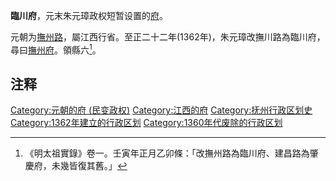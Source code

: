 '''臨川府'''，元末朱元璋政权短暂设置的[[府_(行政区划)|府]]。

元朝为[[撫州路|撫州路]]，屬江西行省。至正二十二年(1362年)，朱元璋改撫川路為臨川府，尋曰[[撫州府|撫州府]]。領縣六<ref>《明太祖實錄》卷一。壬寅年正月乙卯條：「改撫州路為臨川府、建昌路為肇慶府，未幾皆復其舊。」</ref>。

==注释==
{{Reflist|2}}

{{元朝行政区划小作品}}
[[Category:元朝的府_(民变政权)|Category:元朝的府 (民变政权)]]
[[Category:江西的府|Category:江西的府]]
[[Category:抚州行政区划史|Category:抚州行政区划史]]
[[Category:1362年建立的行政区划|Category:1362年建立的行政区划]]
[[Category:1360年代废除的行政区划|Category:1360年代废除的行政区划]]